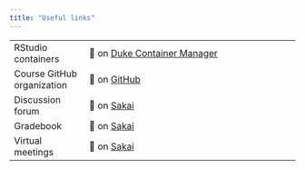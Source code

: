 ```yaml
---
title: "Useful links"
---
```


|                            |                                                                                                                                  |
|-------------------|-----------------------------------------------------|
| RStudio containers         | 🔗 on [Duke Container Manager](https://cmgr.oit.duke.edu/containers)                                                             |
| Course GitHub organization | 🔗 on [GitHub](https://github.com/STA210-Summer22)                                                                               |
| Discussion forum           | 🔗 on [Sakai](https://sakai.duke.edu/portal/site/5f891853-b329-4c32-bbef-d209f5e37220/tool/b841430f-61a2-46ce-b9f5-09611aef28e0) |
| Gradebook                  | 🔗 on [Sakai](https://www.gradescope.com/courses/393365)                                                                         |
| Virtual meetings           | 🔗 on [Sakai](https://sakai.duke.edu/portal/site/5f891853-b329-4c32-bbef-d209f5e37220/page/8bb5c2a8-73ac-49d5-8c39-4cb358854607) |
